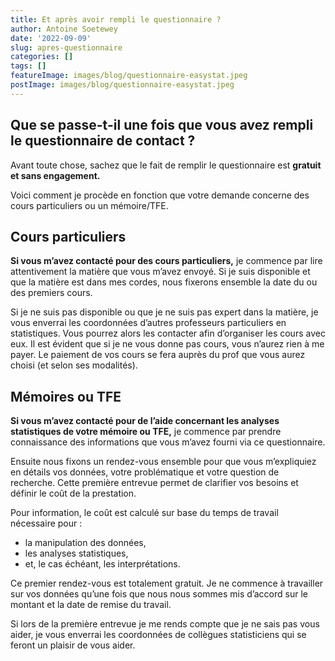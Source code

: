 ```yaml
---
title: Et après avoir rempli le questionnaire ?
author: Antoine Soetewey
date: '2022-09-09'
slug: apres-questionnaire
categories: []
tags: []
featureImage: images/blog/questionnaire-easystat.jpeg
postImage: images/blog/questionnaire-easystat.jpeg
---
```


## Que se passe-t-il une fois que vous avez rempli le questionnaire de contact ?

Avant toute chose, sachez que le fait de remplir le questionnaire est **gratuit et sans engagement.**

Voici comment je procède en fonction que votre demande concerne des cours particuliers ou un mémoire/TFE.

## Cours particuliers

**Si vous m'avez contacté pour des cours particuliers,** je commence par lire attentivement la matière que vous m'avez envoyé. Si je suis disponible et que la matière est dans mes cordes, nous fixerons ensemble la date du ou des premiers cours.

Si je ne suis pas disponible ou que je ne suis pas expert dans la matière, je vous enverrai les coordonnées d'autres professeurs particuliers en statistiques. Vous pourrez alors les contacter afin d'organiser les cours avec eux. Il est évident que si je ne vous donne pas cours, vous n'aurez rien à me payer. Le paiement de vos cours se fera auprès du prof que vous aurez choisi (et selon ses modalités).

## Mémoires ou TFE

**Si vous m'avez contacté pour de l'aide concernant les analyses statistiques de votre mémoire ou TFE,** je commence par prendre connaissance des informations que vous m'avez fourni via ce questionnaire.

Ensuite nous fixons un rendez-vous ensemble pour que vous m'expliquiez en détails vos données, votre problématique et votre question de recherche. Cette première entrevue permet de clarifier vos besoins et définir le coût de la prestation. 

Pour information, le coût est calculé sur base du temps de travail nécessaire pour :

- la manipulation des données, 
- les analyses statistiques,
- et, le cas échéant, les interprétations.

Ce premier rendez-vous est totalement gratuit. Je ne commence à travailler sur vos données qu'une fois que nous nous sommes mis d'accord sur le montant et la date de remise du travail.

Si lors de la première entrevue je me rends compte que je ne sais pas vous aider, je vous enverrai les coordonnées de collègues statisticiens qui se feront un plaisir de vous aider.